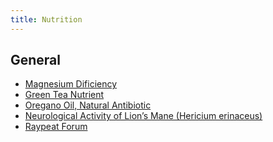 ```yaml
---
title: Nutrition
---
```


## General

- [Magnesium Dificiency](https://twitter.com/sadalsvvd/status/1626395989404704768)
- [Green Tea Nutrient](https://twitter.com/drkohilathas/status/1646466159254929408?s=20)
- [Oregano Oil, Natural Antibiotic](https://twitter.com/iluminatibot/status/1650264370319069185?s=20)
- [Neurological Activity of Lion’s Mane (Hericium erinaceus)](https://restorativemedicine.org/journal/neurological-activity-lions-mane-hericium-erinaceus/)
- [Raypeat Forum](https://raypeatforum.com/community/)



